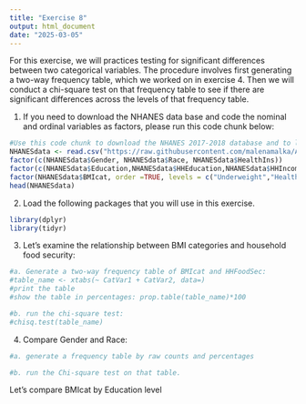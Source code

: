 ```yaml
---
title: "Exercise 8"
output: html_document
date: "2025-03-05"
---
```

For this exercise, we will practices testing for significant differences between two categorical variables. The procedure involves first generating a two-way frequency table, which we worked on in exercise 4. Then we will conduct a chi-square test on that frequency table to see if there are significant differences across the levels of that frequency table.

1. If you need to download the NHANES data base and code the nominal and ordinal variables as factors, please run this code chunk below:
```r
#Use this code chunk to download the NHANES 2017-2018 database and to label the nominal and ordinal variables as factor variables (if necessary):
NHANESdata <- read.csv("https://raw.githubusercontent.com/malenamalka/ANTH241-SP25/refs/heads/main/data/NHANES2017-28")
factor(c(NHANESdata$Gender, NHANESdata$Race, NHANESdata$HealthIns))
factor(c(NHANESdata$Education,NHANESdata$HHEducation,NHANESdata$HHIncome,NHANESdata$FeelBad,NHANESdata$HHFoodSec),order=TRUE)
factor(NHANESdata$BMIcat, order =TRUE, levels = c("Underweight","Healthy","Overweight","Obese"))
head(NHANESdata)
```

2. Load the following packages that you will use in this exercise.
```r
library(dplyr)
library(tidyr)
```

3. Let's examine the relationship between BMI categories and household food security:
```r
#a. Generate a two-way frequency table of BMIcat and HHFoodSec:
#table_name <- xtabs(~ CatVar1 + CatVar2, data=)
#print the table
#show the table in percentages: prop.table(table_name)*100

#b. run the chi-square test:
#chisq.test(table_name)

```

4. Compare Gender and Race:
```r
#a. generate a frequency table by raw counts and percentages

#b. run the Chi-square test on that table.

```

Let's compare BMIcat by Education level
```r

```

